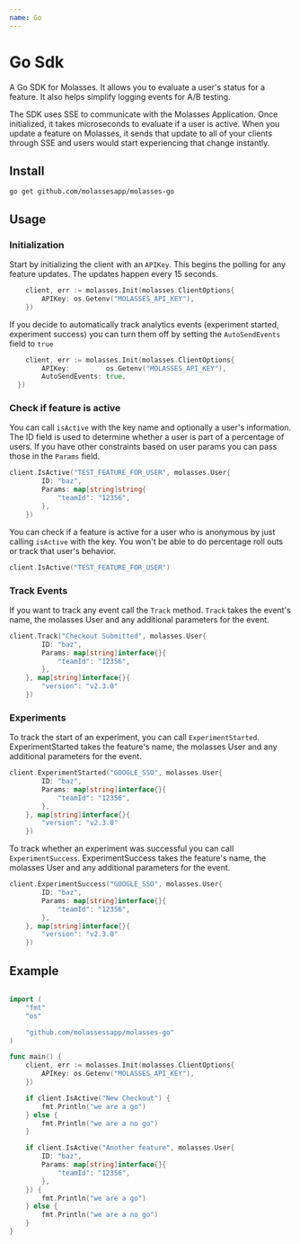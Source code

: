 ```yaml
---
name: Go
---
```



# Go Sdk

A Go SDK for Molasses. It allows you to evaluate a user's status for a feature. It also helps simplify logging events for A/B testing.

The SDK uses SSE to communicate with the Molasses Application. Once initialized, it takes microseconds to evaluate if a user is active. When you update a feature on Molasses, it sends that update to all of your clients through SSE and users would start experiencing that change instantly.

## Install

```
go get github.com/molassesapp/molasses-go
```

## Usage

### Initialization

Start by initializing the client with an `APIKey`. This begins the polling for any feature updates. The updates happen every 15 seconds.

```go
	client, err := molasses.Init(molasses.ClientOptions{
		APIKey: os.Getenv("MOLASSES_API_KEY"),
	})
```

If you decide to automatically track analytics events (experiment started, experiment success) you can turn them off by setting the `AutoSendEvents` field to `true`

```go
	client, err := molasses.Init(molasses.ClientOptions{
		APIKey: 		os.Getenv("MOLASSES_API_KEY"),
		AutoSendEvents: true,
  })
```

### Check if feature is active

You can call `isActive` with the key name and optionally a user's information. The ID field is used to determine whether a user is part of a percentage of users. If you have other constraints based on user params you can pass those in the `Params` field.

```go
client.IsActive("TEST_FEATURE_FOR_USER", molasses.User{
		ID: "baz",
		Params: map[string]string{
			"teamId": "12356",
		},
	})
```

You can check if a feature is active for a user who is anonymous by just calling `isActive` with the key. You won't be able to do percentage roll outs or track that user's behavior.

```go
client.IsActive("TEST_FEATURE_FOR_USER")
```

### Track Events

If you want to track any event call the `Track` method. `Track` takes the event's name, the molasses User and any additional parameters for the event.

```go
client.Track("Checkout Submitted", molasses.User{
		ID: "baz",
		Params: map[string]interface{}{
			"teamId": "12356",
		},
	}, map[string]interface{}{
		"version": "v2.3.0"
	})
```

### Experiments

To track the start of an experiment, you can call `ExperimentStarted`. ExperimentStarted takes the feature's name, the molasses User and any additional parameters for the event.

```go
client.ExperimentStarted("GOOGLE_SSO", molasses.User{
		ID: "baz",
		Params: map[string]interface{}{
			"teamId": "12356",
		},
	}, map[string]interface{}{
		"version": "v2.3.0"
	})
```

To track whether an experiment was successful you can call `ExperimentSuccess`. ExperimentSuccess takes the feature's name, the molasses User and any additional parameters for the event.

```go
client.ExperimentSuccess("GOOGLE_SSO", molasses.User{
		ID: "baz",
		Params: map[string]interface{}{
			"teamId": "12356",
		},
	}, map[string]interface{}{
		"version": "v2.3.0"
	})
```

## Example

```go

import (
	"fmt"
	"os"

	"github.com/molassessapp/molasses-go"
)

func main() {
	client, err := molasses.Init(molasses.ClientOptions{
		APIKey: os.Getenv("MOLASSES_API_KEY"),
	})

	if client.IsActive("New Checkout") {
		fmt.Println("we are a go")
	} else {
		fmt.Println("we are a no go")
	}

	if client.IsActive("Another feature", molasses.User{
		ID: "baz",
		Params: map[string]interface{}{
			"teamId": "12356",
		},
	}) {
		fmt.Println("we are a go")
	} else {
		fmt.Println("we are a no go")
	}
}
```
